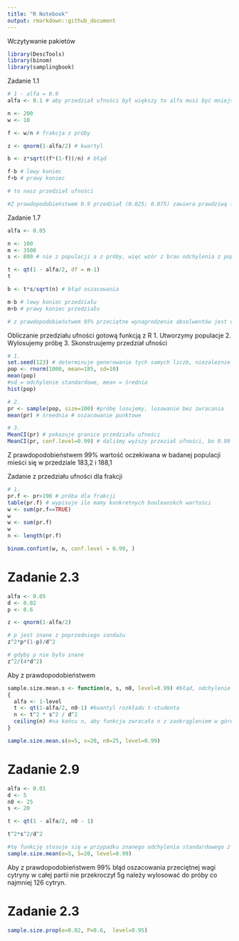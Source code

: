 ```yaml
---
title: "R Notebook"
output: rmarkdown::github_document
---
```


Wczytywanie pakietów
```r
library(DescTools)
library(binom)
library(samplingbook)
```


Zadanie 1.1
```r
# 1 - alfa = 0.9
alfa <- 0.1 # aby przedział ufności był większy to alfa musi być mniejsza

n <- 200
w <- 10

f <- w/n # frakcja z próby

z <- qnorm(1-alfa/2) # kwartyl

b <- z*sqrt((f*(1-f))/n) # błąd

f-b # lewy koniec
f+b # prawy koniec

# to nasz przedział ufności

#Z prawdopodobieństwem 0.9 przedział (0.025; 0.075) zawiera prawdziwą frakcję uszkodzonych towarów w całej partii.
```

Zadanie 1.7
```r
alfa <- 0.05

n <- 100
m <- 3500
s <- 800 # nie z populacji a z próby, więc wzór z brau odchylenia z populacji

t <- qt(1 - alfa/2, df = n-1)
t

b <- t*s/sqrt(n) # błąd oszacowania

m-b # lewy koniec przedziału
m+b # prawy koniec przedziału

# z prawdopodobieństwem 95% przeciętne wynagrodzenie absolwentów jest objęte przedziałem (3341, 3658)


```

Obliczanie przedziału ufności gotową funkcją z R
1. Utworzymy populacje
2. Wylosujemy próbę
3. Skonstruujemy przedział ufności
```r
# 1.
set.seed(123) # determinuje generowanie tych samych liczb, niezależnie od np. komputera
pop <- rnorm(1000, mean=185, sd=10)
mean(pop)
#sd = odchylenie standardowe, mean = średnia
hist(pop)

# 2.
pr <- sample(pop, size=100) #próbę losujemy, losowanie bez zwracania
mean(pr) # śreednia # oszacowanie punktowe

# 3.
MeanCI(pr) # pokazuje granice przedziału ufności
MeanCI(pr, conf.level=0.99) # daliśmy wyższy przeział ufności, bo 0.99
```
Z prawdopodobieństwem 99% wartość oczekiwana w badanej populacji mieści się w przedziale 183,2 i 188,1



Zadanie z przedziału ufności dla frakcji \
```r
# 1.
pr.f <- pr>190 # próba dla frakcji
table(pr.f) # wypisuje ile mamy konkretnych booleanskch wartości
w <- sum(pr.f==TRUE)
w
w <- sum(pr.f)
w
n <- length(pr.f)

binom.confint(w, n, conf.level = 0.99, )


```

# Zadanie 2.3
```r
alfa <- 0.05
d <- 0.02
p <- 0.6

z <- qnorm(1-alfa/2)

# p jest znane z poprzedniego sondażu
z^2*p*(1-p)/d^2

# gdyby p nie było znane
z^2/(4*d^2)
```

Aby z prawdopodobieństwem

```r
sample.size.mean.s <- function(e, s, n0, level=0.99) #błąd, odchylenie standardowe z próby, wielkość próby pilotazowej, poziom ufności (domyslnie 0.95)
{
  alfa <- 1-level
  t <- qt(1-alfa/2, n0-1) #kwantyl rozkładu t-studenta
  n <- t^2 * s^2 / d^2
  ceiling(n) #na końcu n, aby funkcja zwracała n z zaokrągleniem w górę
}
```

```r
sample.size.mean.s(e=5, s=20, n0=25, level=0.99)
```


# Zadanie 2.9
```r
alfa <- 0.01
d <- 5
n0 <- 25
s <- 20

t <- qt(1 - alfa/2, n0 - 1)

t^2*s^2/d^2

#tę funkcję stosuje się w przypadku znanego odchylenia standardowego z populacji, stąd otrzymany wynik nie jest prawidłowy
sample.size.mean(e=5, S=20, level=0.99)
```
Aby z prawdopodobieństwem 99% błąd oszacowania przeciętnej wagi cytryny w całej partii nie przekroczył 5g należy wylosować do próby co najmniej 126 cytryn.


# Zadanie 2.3

```r
sample.size.prop(e=0.02, P=0.6,  level=0.95)
```

